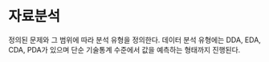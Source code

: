 # 자료분석 {#sec-anayze}

정의된 문제와 그 범위에 따라 분석 유형을 정의한다. 데이터 분석 유형에는 DDA, EDA, CDA, PDA가 있으며 단순 기술통계 수준에서 값을 예측하는 형태까지 진행된다.
